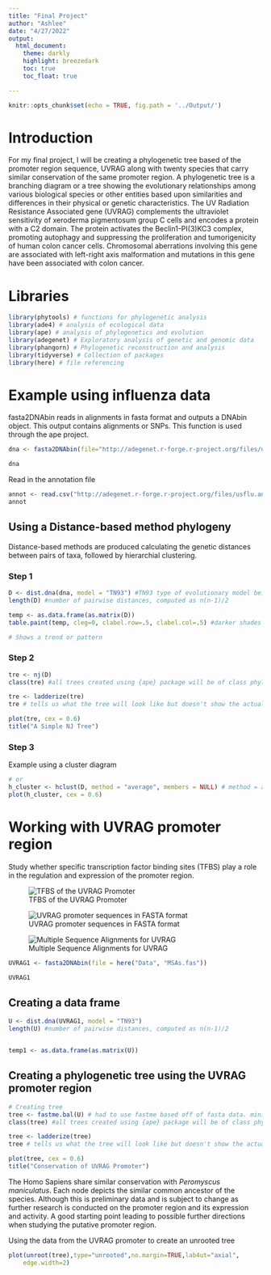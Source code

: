 ```yaml
---
title: "Final Project"
author: "Ashlee"
date: "4/27/2022"
output: 
  html_document:
    theme: darkly
    highlight: breezedark 
    toc: true 
    toc_float: true

---
```


```r
knitr::opts_chunk$set(echo = TRUE, fig.path = '../Output/')
```

# Introduction 
For my final project, I will be creating a phylogenetic tree based of the promoter region sequence, UVRAG along with twenty species that carry similar conservation of the same promoter region. A phylogenetic tree is a branching diagram or a tree showing the evolutionary relationships among various biological species or other entities based upon similarities and differences in their physical or genetic characteristics. The UV Radiation Resistance Associated gene (UVRAG) complements the ultraviolet sensitivity of xeroderma pigmentosum group C cells and encodes a protein with a C2 domain. The protein activates the Beclin1-PI(3)KC3 complex, promoting autophagy and suppressing the proliferation and tumorigenicity of human colon cancer cells. Chromosomal aberrations involving this gene are associated with left-right axis malformation and mutations in this gene have been associated with colon cancer. 

# Libraries  
```r
library(phytools) # functions for phylogenetic analysis 
library(ade4) # analysis of ecological data 
library(ape) # analysis of phylogenetics and evolution 
library(adegenet) # Exploratory analysis of genetic and genomic data 
library(phangorn) # Phylogenetic reconstruction and analysis 
library(tidyverse) # Collection of packages 
library(here) # file referencing 
```

# Example using influenza data 

fasta2DNAbin reads in alignments in fasta format and outputs a DNAbin object. This output contains alignments or SNPs. This function is used through the ape project. 
```r
dna <- fasta2DNAbin(file="http://adegenet.r-forge.r-project.org/files/usflu.fasta")

dna
```
Read in the annotation file 
```r
annot <- read.csv("http://adegenet.r-forge.r-project.org/files/usflu.annot.csv", header=TRUE, row.names=1)
annot
```
## Using a Distance-based method phylogeny 

Distance-based methods are produced calculating the genetic distances between pairs of taxa, followed by hierarchial clustering.

### Step 1
```r
D <- dist.dna(dna, model = "TN93") #TN93 type of evolutionary model being used. This one allows for different transition rates, heterogenous base frequencies, and variation of substitution rate at the same site
length(D) #number of pairwise distances, computed as n(n-1)/2

temp <- as.data.frame(as.matrix(D))
table.paint(temp, cleg=0, clabel.row=.5, clabel.col=.5) #darker shades of gray mean a larger distance # 

# Shows a trend or pattern 
```

### Step 2
```r
tre <- nj(D)
class(tre) #all trees created using {ape} package will be of class phylo

tre <- ladderize(tre)
tre # tells us what the tree will look like but doesn't show the actual construction

plot(tre, cex = 0.6)
title("A Simple NJ Tree")
```

### Step 3 
Example using a cluster diagram 
```r
# or 
h_cluster <- hclust(D, method = "average", members = NULL) # method = average is used for UPGMA, members can be equal to NULL or a vector with a length of size D
plot(h_cluster, cex = 0.6)
```

# Working with UVRAG promoter region 

Study whether specific transcription factor binding sites (TFBS) play a role in the regulation and expression of the promoter region. 

![TFBS of the UVRAG Promoter](../images/TFBS.png)

![UVRAG promoter sequences in FASTA format](../images/UVRAGFASTA.png)

![Multiple Sequence Alignments for UVRAG](../images/MSAsforUVRAG.png)


```r

UVRAG1 <- fasta2DNAbin(file = here("Data", "MSAs.fas"))

UVRAG1
```


## Creating a data frame  
```r
U <- dist.dna(UVRAG1, model = "TN93")
length(U) #number of pairwise distances, computed as n(n-1)/2


temp1 <- as.data.frame(as.matrix(U)) 

```

## Creating a phylogenetic tree using the UVRAG promoter region 
```r
# Creating tree 
tree <- fastme.bal(U) # had to use fastme based off of fasta data. minimum evolution algorithm 
class(tree) #all trees created using {ape} package will be of class phylo

tree <- ladderize(tree)
tree # tells us what the tree will look like but doesn't show the actual construction

plot(tree, cex = 0.6) 
title("Conservation of UVRAG Promoter")
```

The Homo Sapiens share similar conservation with *Peromyscus maniculatus*. Each node depicts the similar common ancestor of the species. Although this is preliminary data and is subject to change as further research is conducted on the promoter region and its expression and activity. A good starting point leading to possible further directions when studying the putative promoter region. 

Using the data from the UVRAG promoter to create an unrooted tree
```r

plot(unroot(tree),type="unrooted",no.margin=TRUE,lab4ut="axial",
    edge.width=2)


```

